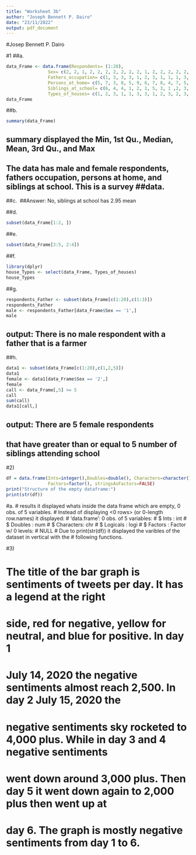 ```yaml
---
title: "Worksheet 3b"
author: "Joseph Bennett P. Dairo"
date: "23/11/2022"
output: pdf_document
---
```


#Josep Bennett P. Dairo

#1
##a.
```r
data_Frame <- data.frame(Respondents= (1:20), 
                Sex= c(2, 2, 1, 2, 2, 2, 2, 2, 2, 2, 1, 2, 2, 2, 2, 2, 2, 2, 1, 2), 
                Fathers_occupation= c(1, 3, 3, 3, 1, 2, 3, 1, 1, 1, 3, 2, 1, 3, 3, 1, 3, 1, 2, 1),
                Persons_at_home= c(5, 7, 3, 8, 5, 9, 6, 7, 8, 4, 7, 5, 4, 7, 8, 8, 3, 11, 7, 6), 
                Siblings_at_school= c(6, 4, 4, 1, 2, 1, 5, 3, 1 ,2, 3, 2, 5, 5, 2, 1, 2, 5, 3, 2),
                Types_of_houses= c(1, 2, 3, 1, 1, 3, 3, 1, 2, 3, 2, 3, 2, 2, 3, 3, 3, 3, 3, 2))
data_Frame
```
##b.
```r
summary(data_Frame)
```
## summary displayed the Min, 1st Qu., Median, Mean, 3rd Qu., and Max 
## The data has male and female respondents, fathers occupation, persons at home, and siblings at school. This is a survey ##data. 
   
##c. 
##Answer: No, siblings at school has 2.95 mean

##d.
```r
subset(data_Frame[1:2, ])
```
##e.
```r
subset(data_Frame[3:5, 2:4])
```
##f.
```r
library(dplyr)
house_Types <- select(data_Frame, Types_of_houses)
house_Types
```
##g.
```r
respondents_Father <- subset(data_Frame[c(1:20),c(1:3)])
respondents_Father
male <- respondents_Father[data_Frame$Sex == '1',]
male
```
## output: There is no male respondent with a father that is a farmer

##h.
```r
data1 <- subset(data_Frame[c(1:20),c(1,2,5)])
data1
female <- data1[data_Frame$Sex == '2',]
female
call <- data_Frame[,5] >= 5
call
sum(call)
data1[call,]
```
## output: There are 5 female respondents
## that have greater than or equal to 5 number of siblings attending school


#2)
```r
df = data.frame(Ints=integer(),Doubles=double(), Characters=character(), Logicals=logical(),
                Factors=factor(), stringsAsFactors=FALSE)
print("Structure of the empty dataframe:")
print(str(df))
```
#a.
# results it displayed whats inside the data frame which are empty, 0 obs. of 5 variables.
# Instead of displaying <0 rows> (or 0-length row.names) it displayed:
# 'data.frame':	0 obs. of  5 variables:
# $ Ints      : int 
# $ Doubles   : num 
# $ Characters: chr 
# $ Logicals  : logi 
# $ Factors   : Factor w/ 0 levels: 
#  NULL
# Due to print(str(df)) it displayed the varibles of the dataset in vertical with the 
# following functions. 

#3)

# The title of the bar graph is sentiments of tweets per day. It has a legend at the right
# side, red for negative, yellow for neutral, and blue for positive. In day 1
# July 14, 2020 the negative sentiments almost reach 2,500. In day 2 July 15, 2020 the 
# negative sentiments sky rocketed to 4,000 plus. While in day 3 and 4 negative sentiments 
# went down around 3,000 plus. Then day 5 it went down again to 2,000 plus then went up at 
# day 6. The graph is mostly negative sentiments from day 1 to 6.
